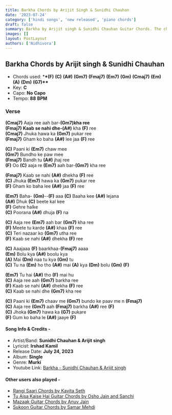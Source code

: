 ```yaml
---
title: Barkha Chords by Arijit Singh & Sunidhi Chauhan
date: '2023-07-24'
category: ['hindi songs', 'new released', 'piano chords']
draft: false
summary: Barkha by Arijit singh & Sunidhi Chauhan Guitar Chords. The chords used in this song are (F) (C) (A#) (Gm7) (Fmaj7) (Em7) (Gm) (Cmaj7) (Em) (A) (Dm) (G7). The key of this song is C major.
images: []
layout: PostLayout
authors: ['Nidhivora']
---
```


## Barkha Chords by Arijit singh & Sunidhi Chauhan

- Chords used: \***\*(F)** **(C)** **(A#)** **(Gm7)** **(Fmaj7)** **(Em7)** **(Gm)** **(Cmaj7)** **(Em)** **(A)** **(Dm)** **(G7)\*\***
- Key: **C**
- Capo: **No Capo**
- Tempo: **88** **BPM**

### Verse

**(Cmaj7)** Aaja ree aah bar-**(Gm7)**kha ree\
**(Fmaj7)** Kaab se nahi dhe-**(A#)** kha **(F)** ree\
**(Cmaj7)** Jhuka hawa ka **(Gm7)** pukar ree\
**(Fmaj7)** Gham ko baha **(A#)** lee jaa **(F)** ree

**(C)** Paani ki **(Em7)** chaw mee\
**(Gm7)** Bundho ke paw mee\
**(Fmaj7)** Bandh tu **(A#)** jhaj ree\
**(F)** Oo **(C)** aaja re **(Em7)** aah bar-**(Gm7)** kha ree

**(Fmaj7)** Kaab se nahi **(A#)** dhekha **(F)** ree\
**(C)** Jhuka **(Em7)** hawa ka **(Gm7)** pukar ree\
**(F)** Gham ko baha lee **(A#)** jaa **(F)** ree

**(Em7)** Baha- **(Gm)**--**(F)** aaa **(C)** Baaha kee **(A#)** lejana\
**(A#)** Dhuk **(C)** beete kal kee\
**(F)** Gehre halke\
**(C)** Poorana **(A#)** dhuja **(F)** na

**(C)** Aaja ree **(Em7)** aah bar **(Gm7)** kha ree\
**(F)** Meete tu karde **(A#)** khaa **(F)** ree\
**(C)** Teri nazaar ko **(Gm7)** utha ree\
**(F)** Kaab se nahi **(A#)** dhekha **(F)** ree

**(C)** Aaajaaa **(F)** baarkhaa-**(Fmaj7)** aaaa\
**(Em)** Bolu kya **(A#)** boolu kya\
**(A)** Mai **(Dm)** naa tu kya **(Gm)** tu\
**(C)** Tu na **(Em)** ho tho **(A#)** mai **(A)** kya **(Dm)** bolu **(Gm)** **(F)**

**(Em7)** Tu hai **(A#)** tho **(F)** mai hu\
**(C)** Aaja ree aah **(Gm7)** barkha ree\
**(F)** Kaab se nahi **(A#)** dhekha **(F)** ree\
**(C)** Kaab se nahi dhe **(Gm7)** kha ree

**(C)** Paani ki **(Em7)** chaav me **(Gm7)** bundo ke paav me n **(Fmaj7)**\
**(C)** Aaja ree **(Gm7)** aah **(Fmaj7)** barkha **(A#)** ree **(F)**\
**(C)** Jhoka **(Gm7)** hawa ka **(G7)** pukare\
**(F)** Gum ko baha le **(A#)** jaaye **(F)**

#### Song Info & Credits -

- Artist/Band: **Sunidhi Chauhan & Arijit singh**
- Lyricist: **Irshad Kamil**
- Release Date: **July 24, 2023**
- Album: **Single**
- Genre: **Murki**
- Youtube Link: [Barkha - Sunidhi Chauhan & Arijit singh](https://www.youtube.com/watch?v=teaCcCeFz64)

#### **Other users also played -**

- [Rangi Saari Chords by Kavita Seth](https://www.chordsco.com/chords/rangi-saari-chords-by-kavita-seth)
- [Tu Aisa Kaise Hai Guitar Chords by Osho Jain and Sanchi](https://www.chordsco.com/chords/tu-aisa-kaise-hai-guitar-chords-by-osho-jain-and-sanchi)
- [Mazaak Guitar Chords by Anuv Jain](https://www.chordsco.com/chords/mazaak-guitar-chords-by-anuv-jain)
- [Sukoon Guitar Chords by Samar Mehdi](https://www.chordsco.com/chords/sukoon-chords-by-samar-mehdi)
